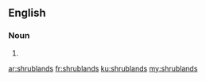 ==English==

===Noun===
{{head|en|head=[[shrub]][[land]]s}}

# {{plural of|shrubland}}

[[ar:shrublands]]
[[fr:shrublands]]
[[ku:shrublands]]
[[my:shrublands]]